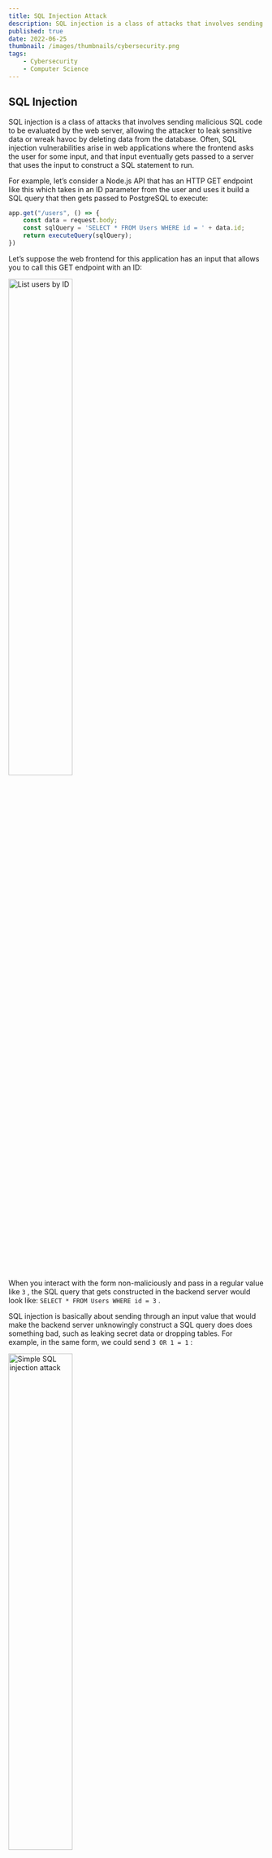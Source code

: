 ```yaml
---
title: SQL Injection Attack
description: SQL injection is a class of attacks that involves sending malicious SQL code to be evaluated by the web server, allowing the attacker to leak sensitive data or wreak havoc by deleting data from the database.
published: true
date: 2022-06-25
thumbnail: /images/thumbnails/cybersecurity.png
tags:
    - Cybersecurity
    - Computer Science
---
```



## SQL Injection

SQL injection is a class of attacks that involves sending malicious SQL code to be evaluated by the web server, allowing the attacker to leak sensitive data or wreak havoc by deleting data from the database. Often, SQL injection vulnerabilities arise in web applications where the frontend asks the user for some input, and that input eventually gets passed to a server that uses the input to construct a SQL statement to run. 

For example, let’s consider a Node.js API that has an HTTP GET endpoint like this which takes in an ID parameter from the user and uses it build a SQL query that then gets passed to PostgreSQL to execute:  

```jsx
app.get("/users", () => {
	const data = request.body;
	const sqlQuery = 'SELECT * FROM Users WHERE id = ' + data.id;
	return executeQuery(sqlQuery);
})
```

Let’s suppose the web frontend for this application has an input that allows you to call this GET endpoint with an ID:

<Image src="/images/blogs/concepts/SQL-Injection/input.png" alt="List users by ID" width="50%" />

When you interact with the form non-maliciously and pass in a regular value like `3` , the SQL query that gets constructed in the backend server would look like: `SELECT * FROM Users WHERE id = 3` .

SQL injection is basically about sending through an input value that would make the backend server unknowingly construct a SQL query does does something bad, such as leaking secret data or dropping tables. For example, in the same form, we could send `3 OR 1 = 1` :

<Image src="/images/blogs/concepts/SQL-Injection/simple-attack.png" alt="Simple SQL injection attack" width="50%" />

This results in the query `SELECT * FROM Users WHERE id = 3 OR 1 = 1` being constructed. The trick is that adding the `OR 1 = 1` forces the `WHERE` clause’s condition to evaluate to true, meaning that all rows of the Users table passes the condition and will get returned in the response. Getting the `WHERE` clause to evaluate to true is a common trick in SQL injections.

A common trick for injecting a completely new SQL query to be executed is to close off the previous part of the query that’s built by the backend server and start an entirely new statement. For example, we could send the input: `1; DROP TABLE Users; --` .

<Image src="/images/blogs/concepts/SQL-Injection/drop-table-attack.png" alt="Dropping tables through SQL injection" width="50%" />

The query, `SELECT * FROM Users WHERE id = 1; DROP TABLE Users; --` , would be constructed which would delete an entire table! Note that the final `--` characters in the query are added to comment out any other SQL statements that gets added after where the ID gets concatenated. In our simple contrived example however, we could do without it.

Another common trick is to use the `UNION` operator to chain further `SELECT` statements and join the *result set* of each `SELECT` statement. We can use this to pull out data from other tables and return it with the original payload. For example, we could send something like `3 OR 1 = 1 UNION SELECT * FROM Profile; --` .

<Image src="/images/blogs/concepts/SQL-Injection/chained-attack.png" alt="Chained SQL injection attack" width="65%" />

This would construct the query `SELECT * FROM Users WHERE id = 3 OR 1 = 1 UNION SELECT * FROM Profile; --` which would cause the profiles of all users to be returned along with the results of the first query. 

You don’t necessarily have to perform SQL injections just through `<input>` elements in an HTML document. Often in CTFs, you would use CLIs like curl or enterprise web pentesting tools like Burpsuite to craft an HTTP request.

## Defending against SQL injections

SQL injection vulnerabilities are extremely easy to introduce into web apps and are still widespread now. They are however, very easily prevented or defended against as well. Remember, SQL injection attacks are only possible when you get the backend server to construct a SQL query based on user input.

The main ways to defend against SQL injection vulnerabilities include:

* Using *parameterised queries*, also called ‘*prepared SQL statements*’, instead of naively using string concatenation with user input to build the SQL query. Many libraries for interfacing with a relational database exist and will encourage you to use their prepared statements, such as [node-postgres](https://node-postgres.com/features/queries).
    
    Using the `' OR 1 = 1` would no longer work when using parameterised queries since the database would treat this as a literal string. Plus, it’s way more readable and maintainable from a developer’s point of view and should be preferred over string concatenated queries for that reason as well.
    

* Using *stored procedures*. It’s basically the same as parameterised queries where instead of using string concatenation to build the SQL query, you just interpolate in values into a SQL query that’s already prepared. The main difference with parameterised queries is that stored procedures are kept in the database rather than in the backend application code.
* Sanitising the user input by removing SQL code and escaping control characters. Generally, we don’t consider this as safe as using parameterised queries since it’s hard to have complete confidence that the input will be safe after being escaped and filtered.
